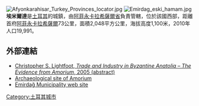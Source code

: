 [[Image:Afyonkarahisar_Turkey_Provinces_locator.jpg|right]]
[[Image:Emirdag_eski_hamam.jpg|thumb]]
'''埃米爾達'''是[[土耳其|土耳其]]的城鎮，由[[阿菲永卡拉希薩爾省|阿菲永卡拉希薩爾省]]負責管轄，位於該國西部，距離首府[[阿菲永卡拉希薩爾|阿菲永卡拉希薩爾]]73公里，面積2,048平方公里，海拔高度1,100米，2010年人口19,991。

==外部連結==
* [https://web.archive.org/web/20070927000544/http://www.doaks.org/abstracts05/ByzSym05Lightfoot.html Christopher S. Lightfoot, ''Trade and Industry in Byzantine Anatolia – The Evidence from Amorium'', 2005 (abstract)]
* [http://www.amoriumexcavations.org/ Archaeological site of Amorium]{{Wayback|url=http://www.amoriumexcavations.org/ |date=20060206232258 }}
* [http://www.emirdag.bel.tr/ Emirdağ Municipality web site] {{Wayback|url=http://www.emirdag.bel.tr/ |date=20161024215731 }}

{{coord|39|01|N|31|09|E|region:TR_type:city|display=title}}

{{Authority control}}
{{Turkey-geo-stub}}
[[Category:土耳其城市|Category:土耳其城市]]